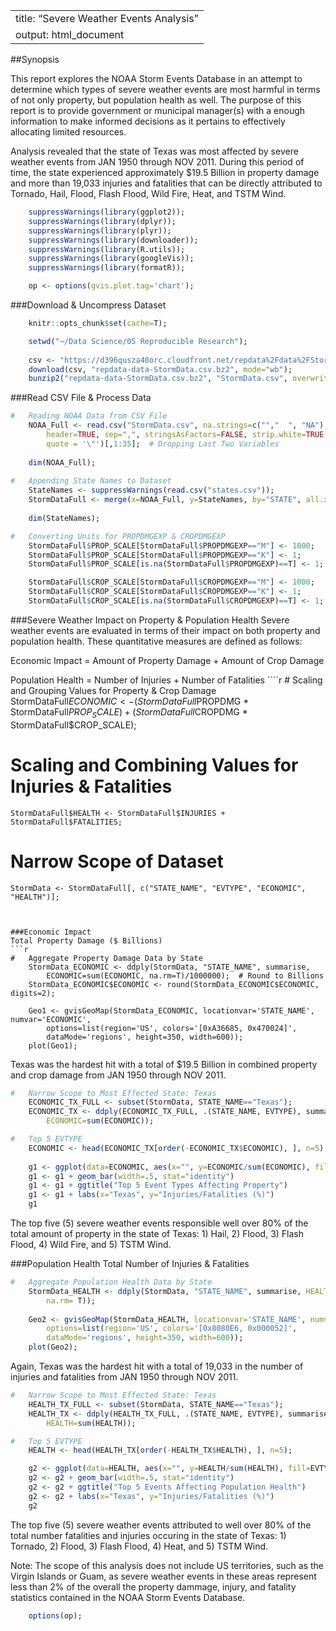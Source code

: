 <!--
    %\VignetteEngine{knitr::knitr}
    %\VignetteIndexEntry{Markdown example with knitr and googleVis}
-->

---
title: "Severe Weather Events Analysis"
output: html_document
---

##Synopsis

This report explores the NOAA Storm Events Database in an attempt to determine which types of severe weather events are most harmful in terms of not only property, but population health as well.  The purpose of this report is to provide government or municipal manager(s) with a enough information to make informed decisions as it pertains to effectively allocating limited resources.

Analysis revealed that the state of Texas was most affected by severe weather events from JAN 1950 through NOV 2011.  During this period of time, the state experienced approximately $19.5 Billion in property damage and more than 19,033 injuries and fatalities that can be directly attributed to Tornado, Hail, Flood, Flash Flood, Wild Fire, Heat, and TSTM Wind. 
 
 
```r
    suppressWarnings(library(ggplot2));
    suppressWarnings(library(dplyr));
    suppressWarnings(library(plyr));
    suppressWarnings(library(downloader));
    suppressWarnings(library(R.utils));
    suppressWarnings(library(googleVis));
    suppressWarnings(library(formatR));
```

```r
    op <- options(gvis.plot.tag='chart');
```
 
 
###Download & Uncompress Dataset
```r
    knitr::opts_chunk$set(cache=T);

    setwd("~/Data Science/05 Reproducible Research");
    
    csv <- "https://d396qusza40orc.cloudfront.net/repdata%2Fdata%2FStormData.csv.bz2";
    download(csv, "repdata-data-StormData.csv.bz2", mode="wb");
    bunzip2("repdata-data-StormData.csv.bz2", "StormData.csv", overwrite=T);
```
 
 
###Read CSV File & Process Data
```r

#   Reading NOAA Data from CSV File
    NOAA_Full <- read.csv("StormData.csv", na.strings=c("","  ", "NA"),
        header=TRUE, sep=",", stringsAsFactors=FALSE, strip.white=TRUE, comment.char="",
        quote = '\"')[,1:35];  # Dropping Last Two Variables
    
    dim(NOAA_Full);
        
#   Appending State Names to Dataset
    StateNames <- suppressWarnings(read.csv("states.csv"));
    StormDataFull <- merge(x=NOAA_Full, y=StateNames, by="STATE", all.x=T);
    
    dim(StateNames);

#   Converting Units for PROPDMGEXP & CROPDMGEXP
    StormDataFull$PROP_SCALE[StormDataFull$PROPDMGEXP=="M"] <- 1000;
    StormDataFull$PROP_SCALE[StormDataFull$PROPDMGEXP=="K"] <- 1;
    StormDataFull$PROP_SCALE[is.na(StormDataFull$PROPDMGEXP)==T] <- 1;

    StormDataFull$CROP_SCALE[StormDataFull$CROPDMGEXP=="M"] <- 1000;
    StormDataFull$CROP_SCALE[StormDataFull$CROPDMGEXP=="K"] <- 1;
    StormDataFull$CROP_SCALE[is.na(StormDataFull$CROPDMGEXP)==T] <- 1;
```
 
 
###Severe Weather Impact on Property & Population Health
Severe weather events are evaluated in terms of their impact on both property and population health.  These quantitative measures are defined as follows:

Economic Impact = Amount of Property Damage + Amount of Crop Damage

Population Health = Number of Injuries + Number of Fatalities
````r
#   Scaling and Grouping Values for Property & Crop Damage 
    StormDataFull$ECONOMIC <- (StormDataFull$PROPDMG * StormDataFull$PROP_SCALE) + 
        (StormDataFull$CROPDMG * StormDataFull$CROP_SCALE);

#   Scaling and Combining Values for Injuries & Fatalities
    StormDataFull$HEALTH <- StormDataFull$INJURIES + StormDataFull$FATALITIES;

#   Narrow Scope of Dataset
    StormData <- StormDataFull[, c("STATE_NAME", "EVTYPE", "ECONOMIC", "HEALTH")];
```
 
 
###Economic Impact
Total Property Damage ($ Billions)
```r
#   Aggregate Property Damage Data by State
    StormData_ECONOMIC <- ddply(StormData, "STATE_NAME", summarise, 
        ECONOMIC=sum(ECONOMIC, na.rm=T)/1000000);  # Round to Billions
    StormData_ECONOMIC$ECONOMIC <- round(StormData_ECONOMIC$ECONOMIC, digits=2);
    
    Geo1 <- gvisGeoMap(StormData_ECONOMIC, locationvar='STATE_NAME', numvar='ECONOMIC', 
        options=list(region='US', colors='[0xA36685, 0x470024]', 
        dataMode='regions', height=350, width=600));
    plot(Geo1);
```
Texas was the hardest hit with a total of $19.5 Billion in combined property and crop damage from JAN 1950 through NOV 2011.
 
 
```r
#   Narrow Scope to Most Effected State: Texas
    ECONOMIC_TX_FULL <- subset(StormData, STATE_NAME=="Texas");
    ECONOMIC_TX <- ddply(ECONOMIC_TX_FULL, .(STATE_NAME, EVTYPE), summarise, 
        ECONOMIC=sum(ECONOMIC));

#   Top 5 EVTYPE
    ECONOMIC <- head(ECONOMIC_TX[order(-ECONOMIC_TX$ECONOMIC), ], n=5);
    
    g1 <- ggplot(data=ECONOMIC, aes(x="", y=ECONOMIC/sum(ECONOMIC), fill=EVTYPE))
    g1 <- g1 + geom_bar(width=.5, stat="identity")
    g1 <- g1 + ggtitle("Top 5 Event Types Affecting Property") 
    g1 <- g1 + labs(x="Texas", y="Injuries/Fatalities (%)")
    g1
```

The top five (5) severe weather events responsible well over 80% of the total amount of property in the state of Texas: 1) Hail, 2) Flood, 3) Flash Flood, 4) Wild Fire, and 5) TSTM Wind.
 
 
###Population Health
Total Number of Injuries & Fatalities
```r
#   Aggregate Population Health Data by State
    StormData_HEALTH <- ddply(StormData, "STATE_NAME", summarise, HEALTH=sum(HEALTH, 
        na.rm= T));
    
    Geo2 <- gvisGeoMap(StormData_HEALTH, locationvar='STATE_NAME', numvar='HEALTH', 
        options=list(region='US', colors='[0x8080E6, 0x000052]', 
        dataMode='regions', height=350, width=600));
    plot(Geo2);
```

Again, Texas was the hardest hit with a total of 19,033 in the number of injuries and fatalities from JAN 1950 through NOV 2011.
 
 
```r
#   Narrow Scope to Most Effected State: Texas
    HEALTH_TX_FULL <- subset(StormData, STATE_NAME=="Texas");
    HEALTH_TX <- ddply(HEALTH_TX_FULL, .(STATE_NAME, EVTYPE), summarise, 
        HEALTH=sum(HEALTH));

#   Top 5 EVTYPE
    HEALTH <- head(HEALTH_TX[order(-HEALTH_TX$HEALTH), ], n=5);

    g2 <- ggplot(data=HEALTH, aes(x="", y=HEALTH/sum(HEALTH), fill=EVTYPE))
    g2 <- g2 + geom_bar(width=.5, stat="identity")
    g2 <- g2 + ggtitle("Top 5 Events Affecting Population Health") 
    g2 <- g2 + labs(x="Texas", y="Injuries/Fatalities (%)")
    g2
```

The top five (5) severe weather events attributed to well over 80% of the total number fatalities and injuries occuring in the state of Texas: 1) Tornado, 2) Flood, 3) Flash Flood, 4) Heat, and 5) TSTM Wind.
 
 
Note:
The scope of this analysis does not include US territories, such as the Virgin Islands or Guam, as severe weather events in these areas represent less than 2% of the overall the property dammage, injury, and fatality statistics contained in the NOAA Storm Events Database.
```r
    options(op);
```
